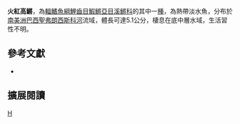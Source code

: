 {{Speciesbox 
| taxon = Hypsolebias igneus
| status = NE
| status_system = IUCN3.1
| authority =  [[Costa|Costa]], 2000
| synonyms = 
}}
'''火紅高鱂'''，為[[輻鰭魚綱|輻鰭魚綱]][[鯉齒目|鯉齒目]][[鰕鱂亞目|鰕鱂亞目]][[溪鱂科|溪鱂科]]的其中一[[種|種]]，為熱帶淡水魚，分布於[[南美洲|南美洲]][[巴西|巴西]][[聖弗朗西斯科河|聖弗朗西斯科河]]流域，體長可達5.1公分，棲息在底中層水域，生活習性不明。

== 參考文獻 ==
*{{FishBase_species|genus=Hypsolebias|species=igneus|year=2014|month=8}}

== 擴展閱讀 ==
{{refbegin}}
{{wikispecies-inline|Hypsolebias igneus|火紅高鱂}}
{{refend}}
{{Taxonbar|from=Q18232581}}

[[Category:高鱂屬|H]]


{{魚類小作品}}
